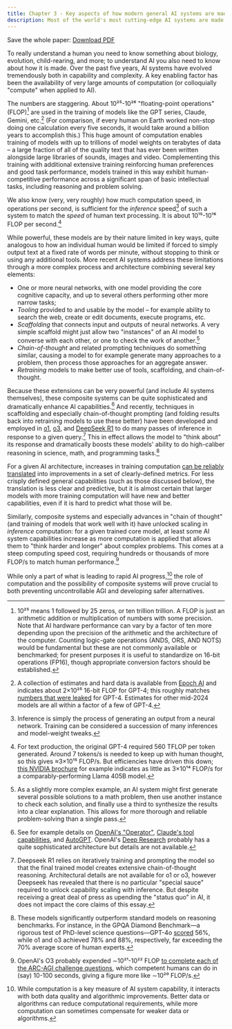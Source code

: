 ```yaml
---
title: Chapter 3 - Key aspects of how modern general AI systems are made
description: Most of the world's most cutting-edge AI systems are made using surprisingly similar methods. Here are the basics.
---
```


Save the whole paper: <Icon name="FileText" size={24} /> [Download PDF](https://keepthefuturehuman.ai/wp-content/uploads/2025/03/Keep_the_Future_Human__AnthonyAguirre__5March2025.pdf)

To really understand a human you need to know something about biology, evolution, child-rearing, and more; to understand AI you also need to know about how it is made. Over the past five years, AI systems have evolved tremendously both in capability and complexity. A key enabling factor has been the availability of very large amounts of computation (or colloquially "compute" when applied to AI).

The numbers are staggering. About 10²⁵-10²⁶ "floating-point operations" (FLOP)[^16] are used in the training of models like the GPT series, Claude, Gemini, etc.[^17] (For comparison, if every human on Earth worked non-stop doing one calculation every five seconds, it would take around a billion years to accomplish this.) This huge amount of computation enables training of models with up to trillions of model weights on terabytes of data – a large fraction of all of the quality text that has ever been written alongside large libraries of sounds, images and video. Complementing this training with additional extensive training reinforcing human preferences and good task performance, models trained in this way exhibit human-competitive performance across a significant span of basic intellectual tasks, including reasoning and problem solving.

We also know (very, very roughly) how much computation speed, in operations per second, is sufficient for the *inference* speed[^18] of such a system to match the *speed* of human text processing. It is about 10¹⁵-10¹⁶ FLOP per second.[^19]

While powerful, these models are by their nature limited in key ways, quite analogous to how an individual human would be limited if forced to simply output text at a fixed rate of words per minute, without stopping to think or using any additional tools. More recent AI systems address these limitations through a more complex process and architecture combining several key elements:

- One or more neural networks, with one model providing the core cognitive capacity, and up to several others performing other more narrow tasks;
- *Tooling* provided to and usable by the model – for example ability to search the web, create or edit documents, execute programs, etc.
- *Scaffolding* that connects input and outputs of neural networks. A very simple scaffold might just allow two "instances" of an AI model to converse with each other, or one to check the work of another.[^20]
- *Chain-of-thought* and related prompting techniques do something similar, causing a model to for example generate many approaches to a problem, then process those approaches for an aggregate answer.
- *Retraining* models to make better use of tools, scaffolding, and chain-of-thought.

Because these extensions can be very powerful (and include AI systems themselves), these composite systems can be quite sophisticated and dramatically enhance AI capabilities.[^21] And recently, techniques in scaffolding and especially chain-of-thought prompting (and folding results back into retraining models to use these better) have been developed and employed in [o1](https://openai.com/o1/), [o3](https://openai.com/index/openai-o3-mini/), and [DeepSeek R1](https://api-docs.deepseek.com/news/news250120) to do many passes of inference in response to a given query.[^22] This in effect allows the model to "think about" its response and dramatically boosts these models' ability to do high-caliber reasoning in science, math, and programming tasks.[^23]

For a given AI architecture, increases in training computation [can be reliably translated](https://arxiv.org/abs/2405.10938) into improvements in a set of clearly-defined metrics. For less crisply defined general capabilities (such as those discussed below), the translation is less clear and predictive, but it is almost certain that larger models with more training computation will have new and better capabilities, even if it is hard to predict what those will be.

Similarly, composite systems and especially advances in "chain of thought" (and training of models that work well with it) have unlocked scaling in *inference* computation: for a given trained core model, at least some AI system capabilities increase as more computation is applied that allows them to "think harder and longer" about complex problems. This comes at a steep computing speed cost, requiring hundreds or thousands of more FLOP/s to match human performance.[^24]

While only a part of what is leading to rapid AI progress,[^25] the role of computation and the possibility of composite systems will prove crucial to both preventing uncontrollable AGI and developing safer alternatives.

[^16]: 10²⁵ means 1 followed by 25 zeros, or ten trillion trillion. A FLOP is just an arithmetic addition or multiplication of numbers with some precision. Note that AI hardware performance can vary by a factor of ten more depending upon the precision of the arithmetic and the architecture of the computer. Counting logic-gate operations (ANDS, ORS, AND NOTS) would be fundamental but these are not commonly available or benchmarked; for present purposes it is useful to standardize on 16-bit operations (FP16), though appropriate conversion factors should be established.
[^17]: A collection of estimates and hard data is available from [Epoch AI](https://epochai.org/data/large-scale-ai-models) and indicates about 2×10²⁵ 16-bit FLOP for GPT-4; this roughly matches [numbers that were leaked](https://mpost.io/gpt-4s-leaked-details-shed-light-on-its-massive-scale-and-impressive-architecture/) for GPT-4. Estimates for other mid-2024 models are all within a factor of a few of GPT-4.
[^18]: Inference is simply the process of generating an output from a neural network. Training can be considered a succession of many inferences and model-weight tweaks.
[^19]: For text production, the original GPT-4 required 560 TFLOP per token generated. Around 7 tokens/s is needed to keep up with human thought, so this gives ≈3×10¹⁵ FLOP/s. But efficiencies have driven this down; [this NVIDIA brochure](https://developer.nvidia.com/blog/supercharging-llama-3-1-across-nvidia-platforms/) for example indicates as little as 3×10¹⁴ FLOP/s for a comparably-performing Llama 405B model.
[^20]: As a slightly more complex example, an AI system might first generate several possible solutions to a math problem, then use another instance to check each solution, and finally use a third to synthesize the results into a clear explanation. This allows for more thorough and reliable problem-solving than a single pass.
[^21]: See for example details on [OpenAI's "Operator"](https://openai.com/index/introducing-operator/), [Claude's tool capabilities](https://docs.anthropic.com/en/docs/build-with-claude/computer-use), and [AutoGPT](https://github.com/Significant-Gravitas/AutoGPT). OpenAI's [Deep Research](https://openai.com/index/introducing-deep-research/) probably has a quite sophisticated architecture but details are not available.
[^22]: Deepseek R1 relies on iteratively training and prompting the model so that the final trained model creates extensive chain-of-thought reasoning. Architectural details are not available for o1 or o3, however Deepseek has revealed that there is no particular "special sauce" required to unlock capability scaling with inference. But despite receiving a great deal of press as upending the "status quo" in AI, it does not impact the core claims of this essay.
[^23]: These models significantly outperform standard models on reasoning benchmarks. For instance, in the GPQA Diamond Benchmark—a rigorous test of PhD-level science questions—GPT-4o [scored](https://openai.com/index/learning-to-reason-with-llms/) 56%, while o1 and o3 achieved 78% and 88%, respectively, far exceeding the 70% average score of human experts.
[^24]: OpenAI's O3 probably expended ∼10²¹-10²² FLOP [to complete each of the ARC-AGI challenge questions](https://www.interconnects.ai/p/openais-o3-the-2024-finale-of-ai), which competent humans can do in (say) 10-100 seconds, giving a figure more like ∼10²⁰ FLOP/s.
[^25]: While computation is a key measure of AI system capability, it interacts with both data quality and algorithmic improvements. Better data or algorithms can reduce computational requirements, while more computation can sometimes compensate for weaker data or algorithms.